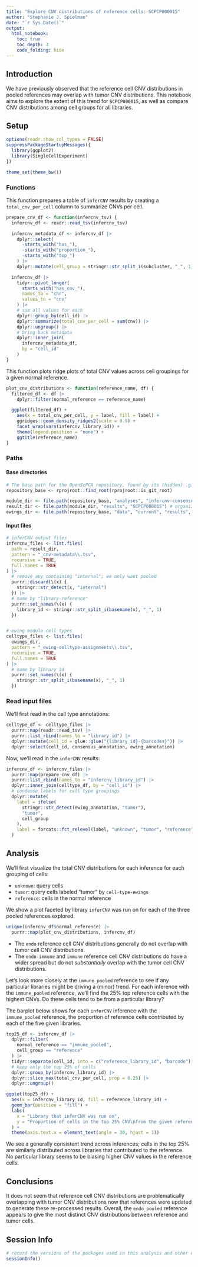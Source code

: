 ```yaml
---
title: "Explore CNV distributions of reference cells: SCPCP000015"
author: "Stephanie J. Spielman"
date: "`r Sys.Date()`"
output:
  html_notebook:
    toc: true
    toc_depth: 3
    code_folding: hide
---
```

  
  
## Introduction
  
We have previously observed that the reference cell CNV distributions in pooled references may overlap with tumor CNV distributions.
This notebook aims to explore the extent of this trend for `SCPCP000015`, as well as compare CNV distributions among cell groups for all libraries. 

## Setup

```r
options(readr.show_col_types = FALSE)
suppressPackageStartupMessages({
  library(ggplot2)
  library(SingleCellExperiment)
})

theme_set(theme_bw())
```

### Functions

This function prepares a table of `inferCNV` results by creating a `total_cnv_per_cell` column to summarize CNVs per cell. 

```r
prepare_cnv_df <- function(infercnv_tsv) {
  infercnv_df <- readr::read_tsv(infercnv_tsv)

  infercnv_metadata_df <- infercnv_df |>
    dplyr::select(
      -starts_with("has_"),
      -starts_with("proportion_"),
      -starts_with("top_")
    ) |>
    dplyr::mutate(cell_group = stringr::str_split_i(subcluster, "_", 1))

  infercnv_df |>
    tidyr::pivot_longer(
      starts_with("has_cnv_"),
      names_to = "chr",
      values_to = "cnv"
    ) |>
    # sum all values for each
    dplyr::group_by(cell_id) |>
    dplyr::summarize(total_cnv_per_cell = sum(cnv)) |>
    dplyr::ungroup() |>
    # bring back metadata
    dplyr::inner_join(
      infercnv_metadata_df,
      by = "cell_id"
    )
}
```


This function plots ridge plots of total CNV values across cell groupings for a given normal reference.

```r
plot_cnv_distributions <- function(reference_name, df) {
  filtered_df <- df |>
    dplyr::filter(normal_reference == reference_name)

  ggplot(filtered_df) +
    aes(x = total_cnv_per_cell, y = label, fill = label) +
    ggridges::geom_density_ridges2(scale = 0.9) +
    facet_wrap(vars(infercnv_library_id)) +
    theme(legend.position = "none") +
    ggtitle(reference_name)
}
```


### Paths

#### Base directories


```r
# The base path for the OpenScPCA repository, found by its (hidden) .git directory
repository_base <- rprojroot::find_root(rprojroot::is_git_root)

module_dir <- file.path(repository_base, "analyses", "infercnv-consensus-cell-type")
result_dir <- file.path(module_dir, "results", "SCPCP000015") # organized as sample/reference/infercnv results
ewings_dir <- file.path(repository_base, "data", "current", "results", "cell-type-ewings", "SCPCP000015")
```

#### Input files

```r
# inferCNV output files
infercnv_files <- list.files(
  path = result_dir,
  pattern = "_cnv-metadata\\.tsv",
  recursive = TRUE,
  full.names = TRUE
) |>
  # remove any containing "internal"; we only want pooled
  purrr::discard(\(x) {
    stringr::str_detect(x, "internal")
  }) |>
  # name by "library-reference"
  purrr::set_names(\(x) {
    library_id <- stringr::str_split_i(basename(x), "_", 1)
  })


# ewing module cell types
celltype_files <- list.files(
  ewings_dir,
  pattern = "_ewing-celltype-assignments\\.tsv",
  recursive = TRUE,
  full.names = TRUE
) |>
  # name by library id
  purrr::set_names(\(x) {
    stringr::str_split_i(basename(x), "_", 1)
  })
```


### Read input files


We'll first read in the cell type annotations:
```r
celltype_df <- celltype_files |>
  purrr::map(readr::read_tsv) |>
  purrr::list_rbind(names_to = "library_id") |>
  dplyr::mutate(cell_id = glue::glue("{library_id}-{barcodes}")) |>
  dplyr::select(cell_id, consensus_annotation, ewing_annotation)
```


Now, we'll read in the `inferCNV` results:
```r
infercnv_df <- infercnv_files |>
  purrr::map(prepare_cnv_df) |>
  purrr::list_rbind(names_to = "infercnv_library_id") |>
  dplyr::inner_join(celltype_df, by = "cell_id") |>
  # condense labels for cell type groupings
  dplyr::mutate(
    label = ifelse(
      stringr::str_detect(ewing_annotation, "tumor"),
      "tumor",
      cell_group
    ),
    label = forcats::fct_relevel(label, "unknown", "tumor", "reference")
  )
```


## Analysis

We'll first visualize the total CNV distributions for each inference for each grouping of cells:

- `unknown`: query cells
- `tumor`: query cells labeled "tumor" by `cell-type-ewings`
- `reference`: cells in the normal reference

We show a plot faceted by library `inferCNV` was run on for each of the three pooled references explored.

```r
unique(infercnv_df$normal_reference) |>
  purrr::map(plot_cnv_distributions, infercnv_df)
```


* The `endo` reference cell CNV distributions generally do not overlap with tumor cell CNV distributions.
* The `endo-immune` and `immune` reference cell CNV distributions do have a wider spread but do not _substantially_ overlap with the tumor cell CNV distributions. 


Let's look more closely at the `immune_pooled` reference to see if any particular libraries might be driving a (minor) trend.
For each inference with the `immune_pooled` reference, we'll find the 25\% top reference cells with the highest CNVs.
Do these cells tend to be from a particular library?

The barplot below shows for each `inferCNV` inference with the `immune_pooled` reference, the proportion of reference cells contributed by each of the five given libraries.

```r
top25_df <- infercnv_df |>
  dplyr::filter(
    normal_reference == "immune_pooled",
    cell_group == "reference"
  ) |>
  tidyr::separate(cell_id, into = c("reference_library_id", "barcode"), sep = "-") |>
  # keep only the top 25% of cells
  dplyr::group_by(infercnv_library_id) |>
  dplyr::slice_max(total_cnv_per_cell, prop = 0.25) |>
  dplyr::ungroup()

ggplot(top25_df) +
  aes(x = infercnv_library_id, fill = reference_library_id) +
  geom_bar(position = "fill") +
  labs(
    x = "Library that inferCNV was run on",
    y = "Proportion of cells in the top 25% CNV\nfrom the given reference library"
  ) +
  theme(axis.text.x = element_text(angle = 30, hjust = 1))
```



We see a generally consistent trend across inferences; cells in the top 25\% are similarly distributed across libraries that contributed to the reference. 
No particular library seems to be biasing higher CNV values in the reference cells.


## Conclusions

It does not seem that reference cell CNV distributions are problematically overlapping with tumor CNV distributions now that references were updated to generate these re-processed results.
Overall, the `endo_pooled` reference appears to give the most distinct CNV distributions between reference and tumor cells.

## Session Info

```r
# record the versions of the packages used in this analysis and other environment information
sessionInfo()
```
